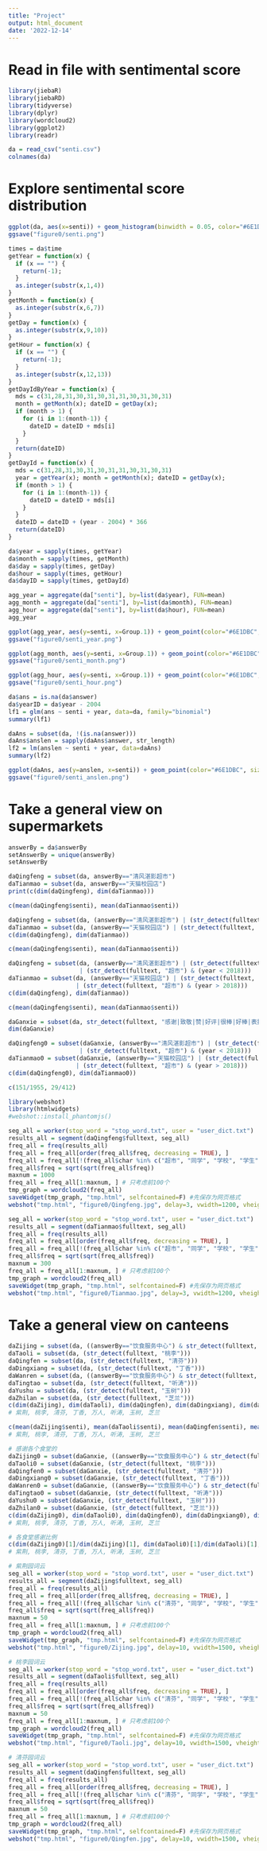 ```yaml
---
title: "Project"
output: html_document
date: '2022-12-14'
---
```


# Read in file with sentimental score

```r
library(jiebaR)
library(jiebaRD)
library(tidyverse)
library(dplyr)
library(wordcloud2)
library(ggplot2)
library(readr)
```

```r
da = read_csv("senti.csv")
colnames(da)
```

# Explore sentimental score distribution

```r
ggplot(da, aes(x=senti)) + geom_histogram(binwidth = 0.05, color="#6E1DBC", fill="#D29CF0") + labs(title = "2004-2022年反馈信息积极-消极统计分布图") + theme_bw()
ggsave("figure0/senti.png")
```

```r
times = da$time
getYear = function(x) {
  if (x == "") {
    return(-1);
  }
  as.integer(substr(x,1,4))
}
getMonth = function(x) {
  as.integer(substr(x,6,7))
}
getDay = function(x) {
  as.integer(substr(x,9,10))
}
getHour = function(x) {
  if (x == "") {
    return(-1);
  }
  as.integer(substr(x,12,13))
}
getDayIdByYear = function(x) {
  mds = c(31,28,31,30,31,30,31,31,30,31,30,31)
  month = getMonth(x); dateID = getDay(x);
  if (month > 1) {
    for (i in 1:(month-1)) {
      dateID = dateID + mds[i]
    }
  }
  return(dateID)
}
getDayId = function(x) {
  mds = c(31,28,31,30,31,30,31,31,30,31,30,31)
  year = getYear(x); month = getMonth(x); dateID = getDay(x);
  if (month > 1) {
    for (i in 1:(month-1)) {
      dateID = dateID + mds[i]
    }
  }
  dateID = dateID + (year - 2004) * 366
  return(dateID)
}

da$year = sapply(times, getYear)
da$month = sapply(times, getMonth)
da$day = sapply(times, getDay)
da$hour = sapply(times, getHour)
da$dayID = sapply(times, getDayId)
```

```r
agg_year = aggregate(da["senti"], by=list(da$year), FUN=mean)
agg_month = aggregate(da["senti"], by=list(da$month), FUN=mean)
agg_hour = aggregate(da["senti"], by=list(da$hour), FUN=mean)
agg_year
```

```r
ggplot(agg_year, aes(y=senti, x=Group.1)) + geom_point(color="#6E1DBC", size=2) + geom_line(color="#6E1DBC") + labs(x="Year", y="Average sentimental score", title = "年平均积极指数变化趋势图") + theme_bw()
ggsave("figure0/senti_year.png")

ggplot(agg_month, aes(y=senti, x=Group.1)) + geom_point(color="#6E1DBC", size=2) + geom_line(color="#6E1DBC") + labs(x="Month", y="Average sentimental score", title = "月平均积极指数变化趋势图") + theme_bw() + scale_x_continuous(breaks=c(0, 12, 6))
ggsave("figure0/senti_month.png")

ggplot(agg_hour, aes(y=senti, x=Group.1)) + geom_point(color="#6E1DBC", size=2) + geom_line(color="#6E1DBC") + labs(x="Hour", y="Average sentimental score", title = "每日平均积极指数变化趋势图") + theme_bw()
ggsave("figure0/senti_hour.png")
```

```r
da$ans = is.na(da$answer)
da$yearID = da$year - 2004
lf1 = glm(ans ~ senti + year, data=da, family="binomial")
summary(lf1)
```

```r
daAns = subset(da, !(is.na(answer)))
daAns$anslen = sapply(daAns$answer, str_length)
lf2 = lm(anslen ~ senti + year, data=daAns)
summary(lf2)
```

```r
ggplot(daAns, aes(y=anslen, x=senti)) + geom_point(color="#6E1DBC", size=0.5) + labs(x="Year", y="Average sentimental score", title = "2004-2022年反馈信息积极-消极统计分布图") + theme_bw() + scale_y_continuous(limits=c(0,200))
ggsave("figure0/senti_anslen.png")
```

# Take a general view on supermarkets

```r
answerBy = da$answerBy
setAnswerBy = unique(answerBy)
setAnswerBy
```

```r
daQingfeng = subset(da, answerBy=="清风湛影超市")
daTianmao = subset(da, answerBy=="天猫校园店")
print(c(dim(daQingfeng), dim(daTianmao)))
```

```r
c(mean(daQingfeng$senti), mean(daTianmao$senti))
```

```r
daQingfeng = subset(da, (answerBy=="清风湛影超市") | (str_detect(fulltext, "清风湛影")))
daTianmao = subset(da, (answerBy=="天猫校园店") | (str_detect(fulltext, "天猫|猫超")))
c(dim(daQingfeng), dim(daTianmao))
```

```r
c(mean(daQingfeng$senti), mean(daTianmao$senti))
```

```r
daQingfeng = subset(da, (answerBy=="清风湛影超市") | (str_detect(fulltext, "清风湛影")) 
                    | (str_detect(fulltext, "超市") & (year < 2018)))
daTianmao = subset(da, (answerBy=="天猫校园店") | (str_detect(fulltext, "天猫|猫超"))
                   | (str_detect(fulltext, "超市") & (year > 2018)))
c(dim(daQingfeng), dim(daTianmao))
```

```r
c(mean(daQingfeng$senti), mean(daTianmao$senti))
```

```r
daGanxie = subset(da, str_detect(fulltext, "感谢|致敬|赞|好评|很棒|好棒|表扬|负责|热情|有趣|难得"))
dim(daGanxie)
```

```r
daQingfeng0 = subset(daGanxie, (answerBy=="清风湛影超市") | (str_detect(fulltext, "清风湛影")) 
                    | (str_detect(fulltext, "超市") & (year < 2018)))
daTianmao0 = subset(daGanxie, (answerBy=="天猫校园店") | (str_detect(fulltext, "天猫|猫超"))
                   | (str_detect(fulltext, "超市") & (year > 2018)))
c(dim(daQingfeng0), dim(daTianmao0))
```

```r
c(151/1955, 29/412)
```

```r
library(webshot)
library(htmlwidgets)
#webshot::install_phantomjs()
```

```r
seg_all = worker(stop_word = "stop_word.txt", user = "user_dict.txt")
results_all = segment(daQingfeng$fulltext, seg_all)
freq_all = freq(results_all)
freq_all = freq_all[order(freq_all$freq, decreasing = TRUE), ]
freq_all = freq_all[!(freq_all$char %in% c("超市", "同学", "学校", "学生")),]
freq_all$freq = sqrt(sqrt(freq_all$freq))
maxnum = 1000
freq_all = freq_all[1:maxnum, ] # 只考虑前100个
tmp_graph = wordcloud2(freq_all)
saveWidget(tmp_graph, "tmp.html", selfcontained=F) #先保存为网页格式
webshot("tmp.html", "figure0/Qingfeng.jpg", delay=3, vwidth=1200, vheight=1000)
```

```r
seg_all = worker(stop_word = "stop_word.txt", user = "user_dict.txt")
results_all = segment(daTianmao$fulltext, seg_all)
freq_all = freq(results_all)
freq_all = freq_all[order(freq_all$freq, decreasing = TRUE), ]
freq_all = freq_all[!(freq_all$char %in% c("超市", "同学", "学校", "学生")),]
freq_all$freq = sqrt(sqrt(freq_all$freq))
maxnum = 300
freq_all = freq_all[1:maxnum, ] # 只考虑前100个
tmp_graph = wordcloud2(freq_all)
saveWidget(tmp_graph, "tmp.html", selfcontained=F) #先保存为网页格式
webshot("tmp.html", "figure0/Tianmao.jpg", delay=3, vwidth=1200, vheight=1000)
```


# Take a general view on canteens

```r
daZijing = subset(da, ((answerBy=="饮食服务中心") & str_detect(fulltext, "紫荆")) | (str_detect(fulltext, "紫荆园|紫荆[一二三四1234][层楼]")))
daTaoli = subset(da, (str_detect(fulltext, "桃李")))
daQingfen = subset(da, (str_detect(fulltext, "清芬")))
daDingxiang = subset(da, (str_detect(fulltext, "丁香")))
daWanren = subset(da, ((answerBy=="饮食服务中心") & str_detect(fulltext, "万人|观畴")) | (str_detect(fulltext, "万人食堂|观畴食堂|观畴园")))
daTingtao = subset(da, (str_detect(fulltext, "听涛")))
daYushu = subset(da, (str_detect(fulltext, "玉树")))
daZhilan = subset(da, (str_detect(fulltext, "芝兰")))
c(dim(daZijing), dim(daTaoli), dim(daQingfen), dim(daDingxiang), dim(daWanren), dim(daTingtao), dim(daYushu), dim(daZhilan))
# 紫荆, 桃李, 清芬, 丁香, 万人, 听涛, 玉树, 芝兰
```

```r
c(mean(daZijing$senti), mean(daTaoli$senti), mean(daQingfen$senti), mean(daDingxiang$senti), mean(daWanren$senti), mean(daTingtao$senti), mean(daYushu$senti), mean(daZhilan$senti))
# 紫荆, 桃李, 清芬, 丁香, 万人, 听涛, 玉树, 芝兰
```

```r
# 感谢各个食堂的
daZijing0 = subset(daGanxie, ((answerBy=="饮食服务中心") & str_detect(fulltext, "紫荆")) | (str_detect(fulltext, "紫荆园|紫荆[一二三四1234][层楼]")))
daTaoli0 = subset(daGanxie, (str_detect(fulltext, "桃李")))
daQingfen0 = subset(daGanxie, (str_detect(fulltext, "清芬")))
daDingxiang0 = subset(daGanxie, (str_detect(fulltext, "丁香")))
daWanren0 = subset(daGanxie, ((answerBy=="饮食服务中心") & str_detect(fulltext, "万人|观畴")) | (str_detect(fulltext, "万人食堂|观畴食堂|观畴园")))
daTingtao0 = subset(daGanxie, (str_detect(fulltext, "听涛")))
daYushu0 = subset(daGanxie, (str_detect(fulltext, "玉树")))
daZhilan0 = subset(daGanxie, (str_detect(fulltext, "芝兰")))
c(dim(daZijing0), dim(daTaoli0), dim(daQingfen0), dim(daDingxiang0), dim(daWanren0), dim(daTingtao0), dim(daYushu0), dim(daZhilan0))
# 紫荆, 桃李, 清芬, 丁香, 万人, 听涛, 玉树, 芝兰
```

```r
# 各食堂感谢比例
c(dim(daZijing0)[1]/dim(daZijing)[1], dim(daTaoli0)[1]/dim(daTaoli)[1], dim(daQingfen0)[1]/dim(daQingfen)[1], dim(daDingxiang0)[1]/dim(daDingxiang)[1], dim(daWanren0)[1]/dim(daWanren)[1], dim(daTingtao0)[1]/dim(daTingtao)[1], dim(daYushu0)[1]/dim(daYushu)[1], dim(daZhilan0)[1]/dim(daZhilan)[1])
# 紫荆, 桃李, 清芬, 丁香, 万人, 听涛, 玉树, 芝兰
```

```r
# 紫荆园词云
seg_all = worker(stop_word = "stop_word.txt", user = "user_dict.txt")
results_all = segment(daZijing$fulltext, seg_all)
freq_all = freq(results_all)
freq_all = freq_all[order(freq_all$freq, decreasing = TRUE), ]
freq_all = freq_all[!(freq_all$char %in% c("清芬", "同学", "学校", "学生", "食堂", "紫荆", "桃李", "说", "餐厅")),]
freq_all$freq = sqrt(sqrt(freq_all$freq))
maxnum = 50
freq_all = freq_all[1:maxnum, ] # 只考虑前100个
tmp_graph = wordcloud2(freq_all)
saveWidget(tmp_graph, "tmp.html", selfcontained=F) #先保存为网页格式
webshot("tmp.html", "figure0/Zijing.jpg", delay=10, vwidth=1500, vheight=1200)
```

```r
# 桃李园词云
seg_all = worker(stop_word = "stop_word.txt", user = "user_dict.txt")
results_all = segment(daTaoli$fulltext, seg_all)
freq_all = freq(results_all)
freq_all = freq_all[order(freq_all$freq, decreasing = TRUE), ]
freq_all = freq_all[!(freq_all$char %in% c("清芬", "同学", "学校", "学生", "食堂", "紫荆", "桃李", "说", "餐厅")),]
freq_all$freq = sqrt(sqrt(freq_all$freq))
maxnum = 50
freq_all = freq_all[1:maxnum, ] # 只考虑前100个
tmp_graph = wordcloud2(freq_all)
saveWidget(tmp_graph, "tmp.html", selfcontained=F) #先保存为网页格式
webshot("tmp.html", "figure0/Taoli.jpg", delay=10, vwidth=1500, vheight=1200)
```

```r
# 清芬园词云
seg_all = worker(stop_word = "stop_word.txt", user = "user_dict.txt")
results_all = segment(daQingfen$fulltext, seg_all)
freq_all = freq(results_all)
freq_all = freq_all[order(freq_all$freq, decreasing = TRUE), ]
freq_all = freq_all[!(freq_all$char %in% c("清芬", "同学", "学校", "学生", "食堂", "紫荆", "桃李", "说", "餐厅")),]
freq_all$freq = sqrt(sqrt(freq_all$freq))
maxnum = 50
freq_all = freq_all[1:maxnum, ] # 只考虑前100个
tmp_graph = wordcloud2(freq_all)
saveWidget(tmp_graph, "tmp.html", selfcontained=F) #先保存为网页格式
webshot("tmp.html", "figure0/Qingfen.jpg", delay=10, vwidth=1500, vheight=1200)
```










